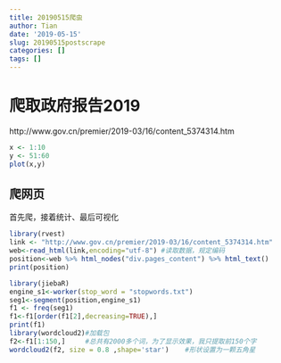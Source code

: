 ```yaml
---
title: 20190515爬虫
author: Tian 
date: '2019-05-15'
slug: 20190515postscrape
categories: []
tags: []
---
```


# 爬取政府报告2019
http://www.gov.cn/premier/2019-03/16/content_5374314.htm

```r
x <- 1:10
y <- 51:60
plot(x,y)

```

## 爬网页
首先爬，接着统计、最后可视化

```r
library(rvest)
link <- "http://www.gov.cn/premier/2019-03/16/content_5374314.htm"
web<-read_html(link,encoding="utf-8") #读取数据，规定编码
position<-web %>% html_nodes("div.pages_content") %>% html_text()
print(position)

library(jiebaR)
engine_s1<-worker(stop_word = "stopwords.txt")
seg1<-segment(position,engine_s1)
f1 <- freq(seg1)
f1<-f1[order(f1[2],decreasing=TRUE),]
print(f1)
library(wordcloud2)#加载包
f2<-f1[1:150,]     #总共有2000多个词，为了显示效果，我只提取前150个字
wordcloud2(f2, size = 0.8 ,shape='star')    #形状设置为一颗五角星
```


